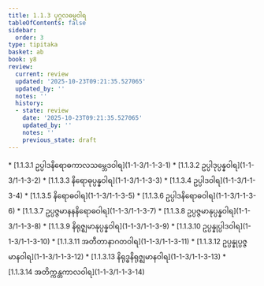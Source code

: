 ```yaml
---
title: 1.1.3 ပုဂ္ဂလဓမ္မဝါရ
tableOfContents: false
sidebar:
  order: 3
type: tipitaka
basket: ab
book: y8
review:
  current: review
  updated: '2025-10-23T09:21:35.527065'
  updated_by: ''
  notes: ''
  history:
  - state: review
    date: '2025-10-23T09:21:35.527065'
    updated_by: ''
    notes: ''
    previous_state: draft
---
```



<ReviewStatus review={frontmatter.review} showDetails={true} />

<HypothesisAnnotation frontmatter={frontmatter} />

<DynamicBreadcrumb />



<TableOfContents book="y8" section="1.1.3">
* [1.1.3.1 ဥပ္ပါဒနိရောဓကာလသမ္ဘေဒဝါရ](1-1-3/1-1-3-1)
* [1.1.3.2 ဥပ္ပါဒုပ္ပန္နဝါရ](1-1-3/1-1-3-2)
* [1.1.3.3 နိရောဓုပ္ပန္နဝါရ](1-1-3/1-1-3-3)
* [1.1.3.4 ဥပ္ပါဒဝါရ](1-1-3/1-1-3-4)
* [1.1.3.5 နိရောဓဝါရ](1-1-3/1-1-3-5)
* [1.1.3.6 ဥပ္ပါဒနိရောဓဝါရ](1-1-3/1-1-3-6)
* [1.1.3.7 ဥပ္ပဇ္ဇမာနနနိရောဓဝါရ](1-1-3/1-1-3-7)
* [1.1.3.8 ဥပ္ပဇ္ဇမာနုပ္ပန္နဝါရ](1-1-3/1-1-3-8)
* [1.1.3.9 နိရုဇ္ဈမာနုပ္ပန္နဝါရ](1-1-3/1-1-3-9)
* [1.1.3.10 ဥပ္ပန္နုပ္ပါဒဝါရ](1-1-3/1-1-3-10)
* [1.1.3.11 အတီတာနာဂတဝါရ](1-1-3/1-1-3-11)
* [1.1.3.12 ဥပ္ပန္နုပ္ပဇ္ဇမာနဝါရ](1-1-3/1-1-3-12)
* [1.1.3.13 နိရုဒ္ဓနိရုဇ္ဈမာနဝါရ](1-1-3/1-1-3-13)
* [1.1.3.14 အတိက္ကန္တကာလဝါရ](1-1-3/1-1-3-14)
</TableOfContents>
